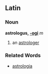 ==Latin==
===Noun===
'''astrologus, [[Wiktionary Appendix:Latin second declension|-ogi]]''' ''m''

#an [[astrologer]]
===Related Words===
*[[astrologia]]